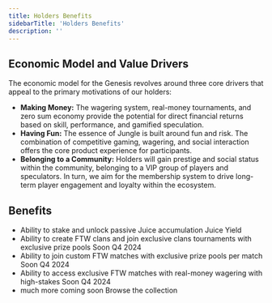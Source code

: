 ```yaml
---
title: Holders Benefits
sidebarTitle: 'Holders Benefits'
description: ''
---
```


## **Economic Model and Value Drivers**

The economic model for the Genesis revolves around three core drivers that appeal to the primary motivations of our holders:

* **Making Money:** The wagering system, real-money tournaments, and zero sum economy provide the potential for direct financial returns based on skill, performance, and gamified speculation.
* **Having Fun:** The essence of Jungle is built around fun and risk. The combination of competitive gaming, wagering, and social interaction offers the core product experience for participants.
* **Belonging to a Community:** Holders will gain prestige and social status within the community, belonging to a VIP group of players and speculators. In turn, we aim for the membership system to drive long-term player engagement and loyalty within the ecosystem.

## Benefits

* Ability to stake and unlock passive Juice accumulation<Card title="Genesis Staking" icon="ring" href="staking">
    Juice Yield
  </Card>
* Ability to create FTW clans and join exclusive clans tournaments with exclusive prize pools<Card title="Onchain Clans" icon="hand-fist" href="clans">
    Soon Q4 2024
  </Card>
* Ability to join custom FTW matches with exclusive prize pools per match<Card title="Custom Lobbies" icon="chess-board" href="custom-lobbies">
    Soon Q4 2024
  </Card>
* Ability to access exclusive FTW matches with real-money wagering with high-stakes<Card title="Wagering" icon="dice" href="wagering">
    Soon Q4 2024
  </Card>
* much more coming soon<Card title="Collection on MagicEden" icon="album-collection" href="https://magiceden.io/marketplace/jungle_genesis">
    Browse the collection
  </Card>